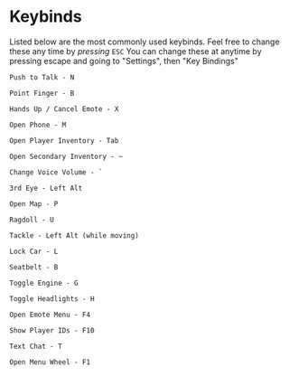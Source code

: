# Keybinds

Listed below are the most commonly used keybinds. Feel free to change these any time by *pressing* `ESC`
You can change these at anytime by pressing escape and going to "Settings", then "Key Bindings"

    Push to Talk - N

    Point Finger - B

    Hands Up / Cancel Emote - X

    Open Phone - M

    Open Player Inventory - Tab

    Open Secondary Inventory - ~

    Change Voice Volume - `

    3rd Eye - Left Alt

    Open Map - P

    Ragdoll - U

    Tackle - Left Alt (while moving)

    Lock Car - L

    Seatbelt - B

    Toggle Engine - G

    Toggle Headlights - H

    Open Emote Menu - F4

    Show Player IDs - F10

    Text Chat - T

    Open Menu Wheel - F1
